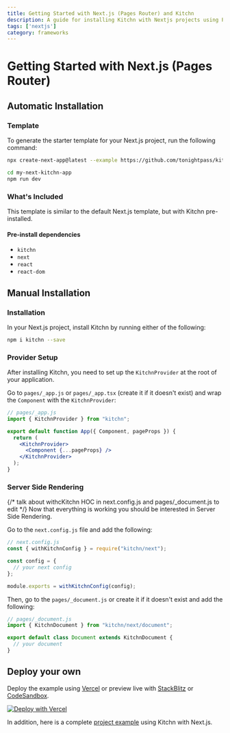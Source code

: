 ```yaml
---
title: Getting Started with Next.js (Pages Router) and Kitchn
description: A guide for installing Kitchn with Nextjs projects using Pages Router
tags: ['nextjs']
category: frameworks
---
```



# Getting Started with Next.js (Pages Router)

## Automatic Installation

### Template

To generate the starter template for your Next.js project, run the following command:

```sh
npx create-next-app@latest --example https://github.com/tonightpass/kitchn/tree/master/examples/next-pages my-next-kitchn-app

cd my-next-kitchn-app
npm run dev
```

### What's Included

This template is similar to the default Next.js template, but with Kitchn pre-installed.

#### Pre-install dependencies

- `kitchn`
- `next`
- `react`
- `react-dom`

## Manual Installation

### Installation
In your Next.js project, install Kitchn by running either of the following:

```sh npm2yarn
npm i kitchn --save
```

### Provider Setup

After installing Kitchn, you need to set up the `KitchnProvider` at the root 
of your application.

Go to `pages/_app.js` or `pages/_app.tsx` (create it if it doesn't exist) and
wrap the `Component` with the `KitchnProvider`:

```jsx
// pages/_app.js
import { KitchnProvider } from "kitchn";

export default function App({ Component, pageProps }) {
  return (
    <KitchnProvider>
      <Component {...pageProps} />
    </KitchnProvider>
  );
}
```

### Server Side Rendering
{/* talk about withcKitchn HOC in next.config.js and pages/_document.js to edit */}
Now that everything is working you should be interested in Server Side Rendering.

Go to the `next.config.js` file and add the following:

```js
// next.config.js
const { withKitchnConfig } = require("kitchn/next");

const config = {
  // your next config
};

module.exports = withKitchnConfig(config);
```

Then, go to the `pages/_document.js` or create it if it doesn't exist and add the following:

```jsx
// pages/_document.js
import { KitchnDocument } from "kitchn/next/document";

export default class Document extends KitchnDocument {
  // your document
}
```

## Deploy your own

Deploy the example using [Vercel](https://vercel.com/new/clone?repository-url=https://github.com/tonightpass/kitchn/tree/master/examples/next-pages&project-name=kitchn-next&repository-name=kitchn-next) or preview live with [StackBlitz](https://stackblitz.com/github/tonightpass/kitchn/tree/master/examples/next-pages) or [CodeSandbox](https://codesandbox.io/s/github/tonightpass/kitchn/tree/master/examples/next-pages).

[![Deploy with Vercel](https://vercel.com/button)](https://vercel.com/new/clone?repository-url=https://github.com/tonightpass/kitchn/tree/master/examples/next-pages&project-name=kitchn-next&repository-name=kitchn-next)

In addition, here is a complete [project example](https://github.com/tonightpass/kitchn/tree/master/examples/next-pages) using Kitchn with Next.js.
